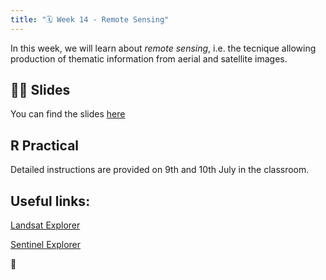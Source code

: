 ```yaml
---
title: "🗓️ Week 14 - Remote Sensing"
---
```


In this week, we will learn about *remote sensing*, i.e. the tecnique allowing production of thematic information from aerial and satellite images.

## 👨‍🏫 Slides

You can find the slides [here](https://appliedsciences.nasa.gov/sites/default/files/2023-02/Fundamentals_of_RS.pdf)

## R Practical

Detailed instructions are provided on 9th and 10th  July in the classroom. 

## Useful links:

[Landsat Explorer](https://livingatlas2.arcgis.com/landsatexplorer/)

[Sentinel Explorer](https://sentinel2explorer.esri.com/)

🎥 





